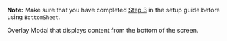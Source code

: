 
<!-- To show the guide to configure the BottomSheet Component to a project.
This is not added as description in comments of the component so is added here. -->

**Note:**
Make sure that you have completed [Step 3](../installation#install-react-native-safe-area-context) in the setup guide before using `BottomSheet`.

Overlay Modal that displays content from the bottom of the screen.

<Snack />
